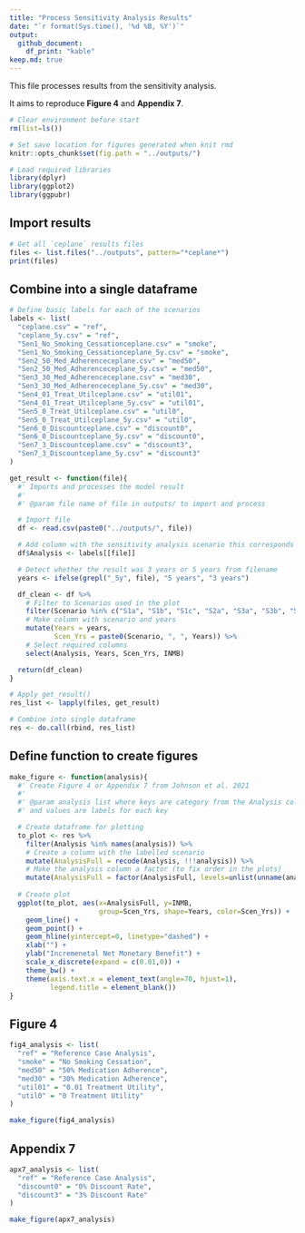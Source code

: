 ```yaml
---
title: "Process Sensitivity Analysis Results"
date: "`r format(Sys.time(), '%d %B, %Y')`"
output:
  github_document:
    df_print: "kable"
keep.md: true
---
```


This file processes results from the sensitivity analysis.

It aims to reproduce **Figure 4** and **Appendix 7**.

```r
# Clear environment before start
rm(list=ls())

# Set save location for figures generated when knit rmd
knitr::opts_chunk$set(fig.path = "../outputs/")

# Load required libraries
library(dplyr)
library(ggplot2)
library(ggpubr)
```

## Import results

```r
# Get all `ceplane` results files
files <- list.files("../outputs", pattern="*ceplane*")
print(files)
```

## Combine into a single dataframe

```r
# Define basic labels for each of the scenarios
labels <- list(
  "ceplane.csv" = "ref",
  "ceplane_5y.csv" = "ref",
  "Sen1_No_Smoking_Cessationceplane.csv" = "smoke",
  "Sen1_No_Smoking_Cessationceplane_5y.csv" = "smoke",
  "Sen2_50_Med_Adherenceceplane.csv" = "med50",
  "Sen2_50_Med_Adherenceceplane_5y.csv" = "med50",
  "Sen3_30_Med_Adherenceceplane.csv" = "med30",
  "Sen3_30_Med_Adherenceceplane_5y.csv" = "med30",
  "Sen4_01_Treat_Utilceplane.csv" = "util01",
  "Sen4_01_Treat_Utilceplane_5y.csv" = "util01",
  "Sen5_0_Treat_Utilceplane.csv" = "util0",
  "Sen5_0_Treat_Utilceplane_5y.csv" = "util0",
  "Sen6_0_Discountceplane.csv" = "discount0",
  "Sen6_0_Discountceplane_5y.csv" = "discount0",
  "Sen7_3_Discountceplane.csv" = "discount3",
  "Sen7_3_Discountceplane_5y.csv" = "discount3"
)
```

```r
get_result <- function(file){
  #' Imports and processes the model result
  #' 
  #' @param file name of file in outputs/ to import and process

  # Import file
  df <- read.csv(paste0("../outputs/", file))

  # Add column with the sensitivity analysis scenario this corresponds to
  df$Analysis <- labels[[file]]

  # Detect whether the result was 3 years or 5 years from filename
  years <- ifelse(grepl("_5y", file), "5 years", "3 years")

  df_clean <- df %>%
    # Filter to Scenarios used in the plot
    filter(Scenario %in% c("S1a", "S1b", "S1c", "S2a", "S3a", "S3b", "S3c", "S3d")) %>%
    # Make column with scenario and years
    mutate(Years = years,
           Scen_Yrs = paste0(Scenario, ", ", Years)) %>%
    # Select required columns
    select(Analysis, Years, Scen_Yrs, INMB)

  return(df_clean)
}
```

```r
# Apply get_result()
res_list <- lapply(files, get_result)

# Combine into single dataframe
res <- do.call(rbind, res_list)
```

## Define function to create figures

```r
make_figure <- function(analysis){
  #' Create Figure 4 or Appendix 7 from Johnson et al. 2021
  #' 
  #' @param analysis list where keys are category from the Analysis column,
  #' and values are labels for each key

  # Create dataframe for plotting
  to_plot <- res %>%
    filter(Analysis %in% names(analysis)) %>%
    # Create a column with the labelled scenario
    mutate(AnalysisFull = recode(Analysis, !!!analysis)) %>%
    # Make the analysis column a factor (to fix order in the plots)
    mutate(AnalysisFull = factor(AnalysisFull, levels=unlist(unname(analysis))))
  
  # Create plot
  ggplot(to_plot, aes(x=AnalysisFull, y=INMB,
                      group=Scen_Yrs, shape=Years, color=Scen_Yrs)) +
    geom_line() +
    geom_point() +
    geom_hline(yintercept=0, linetype="dashed") +
    xlab("") +
    ylab("Incremenetal Net Monetary Benefit") +
    scale_x_discrete(expand = c(0.01,0)) +
    theme_bw() +
    theme(axis.text.x = element_text(angle=70, hjust=1),
          legend.title = element_blank())
}
```

## Figure 4

```r
fig4_analysis <- list(
  "ref" = "Reference Case Analysis",
  "smoke" = "No Smoking Cessation",
  "med50" = "50% Medication Adherence",
  "med30" = "30% Medication Adherence",
  "util01" = "0.01 Treatment Utility",
  "util0" = "0 Treatment Utility"
)

make_figure(fig4_analysis)
```

## Appendix 7

```r
apx7_analysis <- list(
  "ref" = "Reference Case Analysis",
  "discount0" = "0% Discount Rate",
  "discount3" = "3% Discount Rate"
)

make_figure(apx7_analysis)
```
